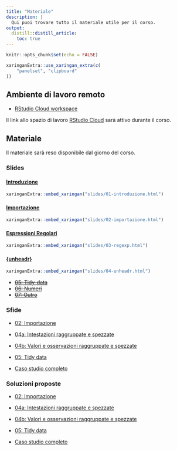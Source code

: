 ```yaml
---
title: "Materiale"
description: |
  Qui puoi trovare tutto il materiale utile per il corso.
output: 
  distill::distill_article:
    toc: true
---
```




```r
knitr::opts_chunk$set(echo = FALSE)
```

```r
xaringanExtra::use_xaringan_extra(c(
    "panelset", "clipboard"
))
```

## Ambiente di lavoro remoto {#rs-cloud}

+ [RStudio Cloud workspace](https://bit.ly/datacleaning-cra)

<aside>
Il link allo spazio di lavoro [RStudio Cloud](https://rstudio.cloud/) sarà attivo durante il corso.
</aside>


## Materiale


<aside>
Il materiale sarà reso disponibile dal giorno del corso.
</aside>


### Slides


#### [Introduzione](slides/01-introduzione.html)

```r
xaringanExtra::embed_xaringan("slides/01-introduzione.html")
```

#### [Importazione](slides/02-importazione.html)

```r
xaringanExtra::embed_xaringan("slides/02-importazione.html")
```

#### [Espressioni Regolari](slides/03-regexp.html)

```r
xaringanExtra::embed_xaringan("slides/03-regexp.html")
```

#### [{unheadr}](slides/04-unheadr.html)

```r
xaringanExtra::embed_xaringan("slides/04-unheadr.html")
```

+ [~~05: Tidy-data~~]()
+ [~~06: Numeri~~]()
+ [~~07: Outro~~]()


### Sfide

+ [02: Importazione](esercizi/02_ex-importazione.R)
+ [04a: Intestazioni raggruppate e spezzate](esercizi/04a_ex-unheadr-headers.R)
+ [04b: Valori e osservazioni raggruppate e spezzate](esercizi/04b_ex-unheadr-mash.R)
+ [05: Tidy data](esercizi/05_ex-tidy.R)


+ [Caso studio completo](esercizi/caso-studio-completo.R)

### Soluzioni proposte

+ [02: Importazione](esercizi/soluzioni/02_sol-importazione.R)
+ [04a: Intestazioni raggruppate e spezzate](esercizi/soluzioni/04a_sol-unheadr-headers.R)
+ [04b: Valori e osservazioni raggruppate e spezzate](esercizi/soluzioni/04b_sol-unheadr-mash.R)
+ [05: Tidy data](esercizi/soluzioni/05_sol-tidy.R)

+ [Caso studio completo](esercizi/soluzioni/soluzione_caso-studio-completo.R)
